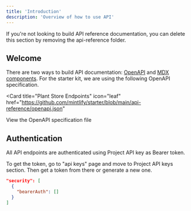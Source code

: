 ```yaml
---
title: 'Introduction'
description: 'Overview of how to use API'
---
```


<Note>
  If you're not looking to build API reference documentation, you can delete
  this section by removing the api-reference folder.
</Note>

## Welcome

There are two ways to build API documentation: [OpenAPI](https://mintlify.com/docs/api-playground/openapi/setup) and [MDX components](https://mintlify.com/docs/api-playground/mdx/configuration). For the starter kit, we are using the following OpenAPI specification.

<Card
  title="Plant Store Endpoints"
  icon="leaf"
  href="https://github.com/mintlify/starter/blob/main/api-reference/openapi.json"
>
  View the OpenAPI specification file
</Card>

## Authentication

All API endpoints are authenticated using Project API key as Bearer token.

To get the token, go to "api keys" page and move to Project API keys section. Then get a token from there or generate a new one.

```json
"security": [
  {
    "bearerAuth": []
  }
]
```
